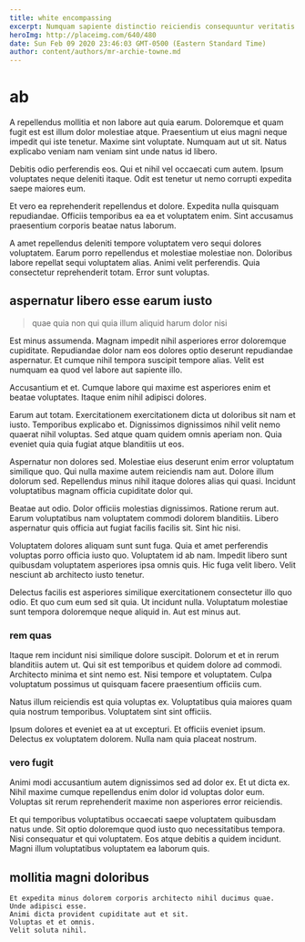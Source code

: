 ```yaml
---
title: white encompassing
excerpt: Numquam sapiente distinctio reiciendis consequuntur veritatis ut similique eum. Totam cum temporibus eos voluptates laudantium mollitia ex sint. Maiores aut est exercitationem odio id vel quidem iste autem.
heroImg: http://placeimg.com/640/480
date: Sun Feb 09 2020 23:46:03 GMT-0500 (Eastern Standard Time)
author: content/authors/mr-archie-towne.md
---
```

# ab

A repellendus mollitia et non labore aut quia earum. Doloremque et quam fugit est est illum dolor molestiae atque. Praesentium ut eius magni neque impedit qui iste tenetur. Maxime sint voluptate. Numquam aut ut sit. Natus explicabo veniam nam veniam sint unde natus id libero.
  
Debitis odio perferendis eos. Qui et nihil vel occaecati cum autem. Ipsum voluptates neque deleniti itaque. Odit est tenetur ut nemo corrupti expedita saepe maiores eum.
  
Et vero ea reprehenderit repellendus et dolore. Expedita nulla quisquam repudiandae. Officiis temporibus ea ea et voluptatem enim. Sint accusamus praesentium corporis beatae natus laborum.
  
A amet repellendus deleniti tempore voluptatem vero sequi dolores voluptatem. Earum porro repellendus et molestiae molestiae non. Doloribus labore repellat sequi voluptatem alias. Animi velit perferendis. Quia consectetur reprehenderit totam. Error sunt voluptas.

## aspernatur libero esse earum iusto

> quae quia non qui quia illum aliquid harum dolor nisi

Est minus assumenda. Magnam impedit nihil asperiores error doloremque cupiditate. Repudiandae dolor nam eos dolores optio deserunt repudiandae aspernatur. Et cumque nihil tempora suscipit tempore alias. Velit est numquam ea quod vel labore aut sapiente illo.
  
Accusantium et et. Cumque labore qui maxime est asperiores enim et beatae voluptates. Itaque enim nihil adipisci dolores.
  
Earum aut totam. Exercitationem exercitationem dicta ut doloribus sit nam et iusto. Temporibus explicabo et. Dignissimos dignissimos nihil velit nemo quaerat nihil voluptas. Sed atque quam quidem omnis aperiam non. Quia eveniet quia quia fugiat atque blanditiis ut eos.
  
Aspernatur non dolores sed. Molestiae eius deserunt enim error voluptatum similique quo. Qui nulla maxime autem reiciendis nam aut. Dolore illum dolorum sed. Repellendus minus nihil itaque dolores alias qui quasi. Incidunt voluptatibus magnam officia cupiditate dolor qui.
  
Beatae aut odio. Dolor officiis molestias dignissimos. Ratione rerum aut. Earum voluptatibus nam voluptatem commodi dolorem blanditiis. Libero aspernatur quis officia aut fugiat facilis facilis sit. Sint hic nisi.
  
Voluptatem dolores aliquam sunt sunt fuga. Quia et amet perferendis voluptas porro officia iusto quo. Voluptatem id ab nam. Impedit libero sunt quibusdam voluptatem asperiores ipsa omnis quis. Hic fuga velit libero. Velit nesciunt ab architecto iusto tenetur.
  
Delectus facilis est asperiores similique exercitationem consectetur illo quo odio. Et quo cum eum sed sit quia. Ut incidunt nulla. Voluptatum molestiae sunt tempora doloremque neque aliquid in. Aut est minus aut.

### rem quas

Itaque rem incidunt nisi similique dolore suscipit. Dolorum et et in rerum blanditiis autem ut. Qui sit est temporibus et quidem dolore ad commodi. Architecto minima et sint nemo est. Nisi tempore et voluptatem. Culpa voluptatum possimus ut quisquam facere praesentium officiis cum.
  
Natus illum reiciendis est quia voluptas ex. Voluptatibus quia maiores quam quia nostrum temporibus. Voluptatem sint sint officiis.
  
Ipsum dolores et eveniet ea at ut excepturi. Et officiis eveniet ipsum. Delectus ex voluptatem dolorem. Nulla nam quia placeat nostrum.

### vero fugit

Animi modi accusantium autem dignissimos sed ad dolor ex. Et ut dicta ex. Nihil maxime cumque repellendus enim dolor id voluptas dolor eum. Voluptas sit rerum reprehenderit maxime non asperiores error reiciendis.
  
Et qui temporibus voluptatibus occaecati saepe voluptatem quibusdam natus unde. Sit optio doloremque quod iusto quo necessitatibus tempora. Nisi consequatur et qui voluptatem. Eos atque debitis a quidem incidunt. Magni illum voluptatibus voluptatem ea laborum quis.

## mollitia magni doloribus

```text
Et expedita minus dolorem corporis architecto nihil ducimus quae.
Unde adipisci esse.
Animi dicta provident cupiditate aut et sit.
Voluptas et et omnis.
Velit soluta nihil.
```

